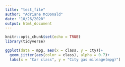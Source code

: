 ```yaml
---
title: "test_file"
author: "Adriane McDonald"
date: "10/26/2020"
output: html_document
---
```


```r
knitr::opts_chunk$set(echo = TRUE)
library(tidyverse)
```

```r
ggplot(data = mpg, aes(x = class, y = cty))+
  geom_jitter(aes(color = class), alpha = 0.7)+
  labs(x = "Car class", y = "City gas mileage(mpg)")
```

